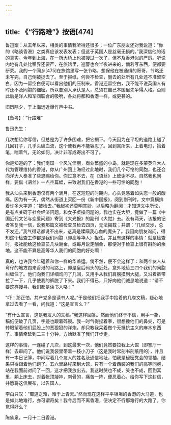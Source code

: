 ```yaml
---
---
---
```

title: 《“行路难”》按语[474]
---




鲁迅案：从去年以来，相类的事情我听得还很多；一位广东朋友还对我说道：“你的《略谈香港》之类真应该发表发表；但这于英国人是丝毫无损的。”我深信他的话的真实。今年到上海，在一所大桥上也被搜过一次了，但不及香港似的严厉。听说内地有几处比租界还要严，在旅馆里，巡警也会半夜进来的，倘若写东西，便都要研究。我的一个同乡[475]在旅馆里写一张节略，想保他在被通缉的哥哥，节略还未写完，自己倒被捉去了。至于报纸，何尝不检查，删去的处所有几处还不准留空白，因为一留空白便可以看出他们的压制来。香港还留空白，我不能不说英国人有时还不及同胞的细密。所以要别人承认是人，总须在自己本国里先争得人格。否则此后是洋人和军阀联合的吸吮，各处将都和香港一样，或更甚的。

旧历除夕，于上海远近爆竹声中书。





【备考】：“行路难”


鲁迅先生：

几次想给你写信，但总是为了许多困难，把它搁下。今天因为在平坦的道路上碰了几回钉子，几乎头破血流，这个使我再不能容忍了。回到寓所来，上着电灯，拾着笔，喘着气，无论如何，决计非写成寄出不可了。

你是知道的了：我们南国一个风光佳丽，商业繁盛的小岛，就是现在多蒙英洋大人代为管理维持的香港，你从广州回上海经过此地时，我们几个可怜的同胞，也还会向洋大人奏准了些恩赐给你。你过意不去，在《语丝》上致谢不尽。自然我也同样，要借《语丝》一点空篇幅，来致谢我们在香港的一些可怜的同胞！

我从汕头来到香港仅有两个满月，在这短短的时期内，心头竟感着如失恋一般的酸痛。因为有一天，偶然从街道上买回一份《新中国报》，阅到副刊时，文中竟横排着许多大字道：“被检去。”我起初还莫明其妙，以后略为翻阅：才知道文中所论，是有点关碍于社会经济问题，和女子贞操问题的。我也实在大胆，竟做了一篇《中国近代文艺与恋爱问题》寄到《大光报》的副刊《大觉》去。没有两天，该报的记者答复我一信，说我那篇文被检查员检去四页，无法揭载；并谓：“几经交涉，总不发还。”我气得话都说不出来，这真是蹂躏我心血的魔头了。我因向朋友询问，得知这个检查工作都是我们同胞（即高等华人）担任。并且有这样的事情：就是检查时，报社能给这检查员几块谢金，或每月说定酬金，那便对于检查上很有斟酌的余地。这不能不算是高等华人我们的同胞的好处啊！

真的，也许我今年碰着和你一样的华盖运。倘不然，便不会这样了：和两个友人从弯仔的地方跑来香港的马路上，即是皇后码头的近处，意外地给三四个我们的同胞纠缠住了。他们向我们详细询问了几回，又用手从我们肩膀摸到大腿，又沿着裤带拉了一下，几乎使我的裤脱了下来。我们不得已，只好向他们诚恳地说道：“请不要这样搜寻，我们都是读书人咯！”

“吓！那正怕，共产党多是读书人呢。”于是他们把我手中拾着的几卷文稿，疑心地拿过去看了一看，问我道：“这是宣言么？”

“有什么宣言，这是我友人的文稿。”我这样回答。然而他们终于不信，用手一撕，稿纸便破了几页，字迹也跟着碎裂。我一时气得捏着拳，很想捶他们的鼻尖，可是转眼望着他们屁股上的恶狠狠的洋炮，却只教我呆着做个无抵抗主义的麻木东西了。事情牵延到二三十分钟，方始默准了我们开步走。

这样的事情，一连碰了几次，到这最末一次，他们竟然要拉我上大馆（即警厅一样）去审问了。他们说我袋里带着一枝小刀子（这是我时常剖书剖纸用的），并且有一本日记簿，中间写着几个友人的姓名及通信地址，怕我是秘密党会的领袖，结果只得跟着他们跑了。五六里路程来到大馆，只有一个着西装的我们的高等同胞，站在我面前对问了一回，这才把我放出去。我这时哭也不成，笑也不成，回到寓里，躺上床去，对着帐顶凝神，刺骨的，痛苦一阵，便忍着心，给你写下这封信，并愿将这信展布，以告国人。

李白只叹：“蜀道之难，难于上青天。”然而现在这样平平坦坦的香港的大马道，也是如此地难行，亦可谓奇矣！我今后而不离香港，便决定不行那难行的大路了，你觉得好么？

陈仙泉。一月十二日香港。